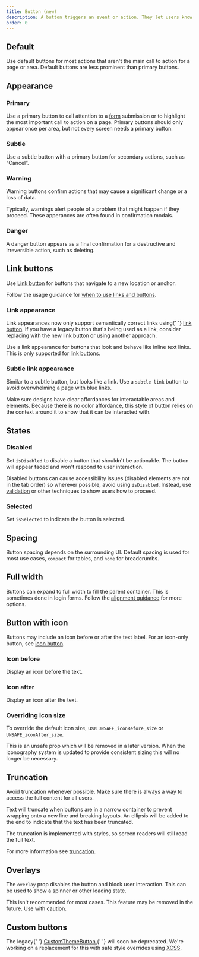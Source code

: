 ```yaml
---
title: Button (new)
description: A button triggers an event or action. They let users know what will happen next.
order: 0
---
```




## Default

Use default buttons for most actions that aren't the main call to action for a page or area. Default buttons are less prominent than primary buttons.

<Example Component={ButtonDefault} packageName="@atlaskit/button" />

## Appearance

### Primary

Use a primary button to call attention to a [form](/patterns/forms) submission or to highlight the most important call to action on a page.
Primary buttons should only appear once per area, but not every screen needs a primary button.

<Example Component={ButtonPrimary} packageName="@atlaskit/button" />

### Subtle

Use a subtle button with a primary button for secondary actions, such as “Cancel”.

<Example Component={ButtonSubtle} packageName="@atlaskit/button" />

### Warning

Warning buttons confirm actions that may cause a significant change or a loss of data.

Typically, warnings alert people of a problem that might happen if they proceed. These apperances are often found in confirmation modals.

<Example Component={ButtonWarning} packageName="@atlaskit/button" />

### Danger

A danger button appears as a final confirmation for a destructive and irreversible action, such as deleting.

<Example Component={ButtonDanger} packageName="@atlaskit/button" />

## Link buttons

Use [Link button](/components/button/link-button) for buttons that navigate to a new location or anchor.

Follow the usage guidance for [when to use links and buttons](/components/button/button-new/usage#use-buttons-for-actions-and-links-for-navigation).

### Link appearance

<SectionMessage title="Updates to link handling" appearance="information">
  <p>
    Link appearances now only support semantically correct links using{' '}
    <a href="#link-button">link button</a>. If you have a legacy button that's
    being used as a link, consider replacing with the new link button or using
    another approach.
  </p>
</SectionMessage>

Use a link appearance for buttons that look and behave like inline text links. This is only supported for <a href="#link-button">link buttons</a>.

<Example Component={ButtonLink} packageName="@atlaskit/button" />

### Subtle link appearance

Similar to a subtle button, but looks like a link. Use a `subtle link` button to avoid overwhelming a page with blue links.

Make sure designs have clear affordances for interactable areas and elements. Because there is no color affordance, this style of button relies on the context around it to show that it can be interacted with.

<Example Component={ButtonSubtleLink} packageName="@atlaskit/button" />

## States

### Disabled

Set `isDisabled` to disable a button that shouldn't be actionable. The button will appear faded and won't respond to user interaction.

Disabled buttons can cause accessibility issues (disabled elements are not in the tab order) so wherever possible, avoid using `isDisabled`.
Instead, use [validation](/components/button/button-new/usage) or other techniques to show users how to proceed.

<Example Component={ButtonDisabled} packageName="@atlaskit/button" />

### Selected

Set `isSelected` to indicate the button is selected.

<Example Component={ButtonSelected} packageName="@atlaskit/button" />

## Spacing

Button spacing depends on the surrounding UI. Default spacing is used for most use cases, `compact` for tables, and `none` for breadcrumbs.

<Example Component={ButtonPadding} packageName="@atlaskit/button" />

## Full width

Buttons can expand to full width to fill the parent container. This is sometimes done in login forms. Follow the [alignment guidance](/components/button/button-new/examples#alignment-and-positioning) for more options.

<Example Component={ButtonFullWidth} packageName="@atlaskit/button" />

## Button with icon

Buttons may include an icon before or after the text label. For an icon-only button, see [icon button](/components/button/icon-button).

### Icon before

Display an icon before the text.

<Example Component={ButtonWithIconBefore} packageName="@atlaskit/button" />

### Icon after

Display an icon after the text.

<Example Component={ButtonWithIconAfter} packageName="@atlaskit/button" />

### Overriding icon size

To override the default icon size, use `UNSAFE_iconBefore_size` or `UNSAFE_iconAfter_size`.

<SectionMessage title="Caution" appearance="warning">
  <p>
    This is an unsafe prop which will be removed in a later version. When the
    iconography system is updated to provide consistent sizing this will no
    longer be necessary.
  </p>
</SectionMessage>

<Example Component={ButtonWithIconBeforeSize} packageName="@atlaskit/button" />

## Truncation

Avoid truncation whenever possible. Make sure there is always a way to access the full content for all users.

Text will truncate when buttons are in a narrow container to prevent wrapping onto a new line and breaking layouts. An ellipsis will be added to the end to indicate that the text has been truncated.

The truncation is implemented with styles, so screen readers will still read the full text.

For more information see [truncation](/content/language-and-grammar#truncation).

<Example Component={ButtonTruncation} packageName="@atlaskit/button" />

## Overlays

The `overlay` prop disables the button and block user interaction. This can be used to show a spinner or other loading state.

<SectionMessage title="Caution" appearance="warning">
  <p>
    This isn't recommended for most cases. This feature may be removed in the
    future. Use with caution.
  </p>
</SectionMessage>

<Example Component={ButtonOverlay} packageName="@atlaskit/button" />

## Custom buttons

<SectionMessage title="Coming soon" appearance="information">
  <p>
    The legacy{' '}
    <a href="/components/button/examples#custom-theme-button-not-recommended">
      CustomThemeButton
    </a>{' '}
    will soon be deprecated. We're working on a replacement for this with safe
    style overrides using <a href="/components/primitives/xcss/usage">XCSS</a>.
  </p>
</SectionMessage>
